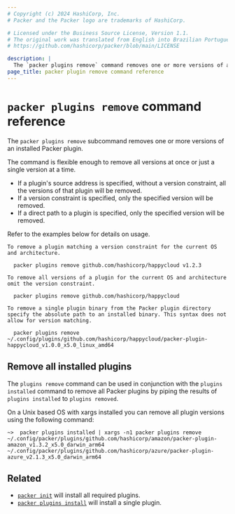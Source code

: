 ```yaml
---
# Copyright (c) 2024 HashiCorp, Inc.
# Packer and the Packer logo are trademarks of HashiCorp.

# Licensed under the Business Source License, Version 1.1.
# The original work was translated from English into Brazilian Portuguese.
# https://github.com/hashicorp/packer/blob/main/LICENSE

description: |
  The `packer plugins remove` command removes one or more versions of an installed Packer plugin.
page_title: packer plugin remove command reference
---
```


# `packer plugins remove` command reference

The `packer plugins remove` subcommand removes one or more versions of an installed Packer plugin.

The command is flexible enough to remove all versions at once or just a single version at a time.
- If a plugin's source address is specified, without a version constraint, all the versions of that plugin will be removed.
- If a version constraint is specified, only the specified version will be removed.
- If a direct path to a plugin is specified, only the specified version will be removed.

Refer to the examples below for details on usage.
```shell-session
To remove a plugin matching a version constraint for the current OS and architecture.

  packer plugins remove github.com/hashicorp/happycloud v1.2.3

To remove all versions of a plugin for the current OS and architecture omit the version constraint.

  packer plugins remove github.com/hashicorp/happycloud

To remove a single plugin binary from the Packer plugin directory specify the absolute path to an installed binary. This syntax does not allow for version matching.

  packer plugins remove ~/.config/plugins/github.com/hashicorp/happycloud/packer-plugin-happycloud_v1.0.0_x5.0_linux_amd64
```

## Remove all installed plugins
The `plugins remove` command can be used in conjunction with the `plugins installed` command to remove all
Packer plugins by piping the results of `plugins installed` to `plugins removed`.

On a Unix based OS with xargs installed you can remove all plugin versions using the following command:
```shell-session
~>  packer plugins installed | xargs -n1 packer plugins remove
~/.config/packer/plugins/github.com/hashicorp/amazon/packer-plugin-amazon_v1.3.2_x5.0_darwin_arm64
~/.config/packer/plugins/github.com/hashicorp/azure/packer-plugin-azure_v2.1.3_x5.0_darwin_arm64
```

## Related

- [`packer init`](/packer/docs/commands/init) will install all required plugins.
- [`packer plugins install`](/packer/docs/commands/plugins/install) will install a single plugin.
